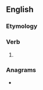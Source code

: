 ==English==

===Etymology===
{{suffix|owe|est|lang=en}}

===Verb===
{{head|en|verb form}}

# {{en-archaic second-person singular of|owe}}

===Anagrams===
* {{anagrams|en|a=eostw|Stowe|Toews|Towes|towse}}